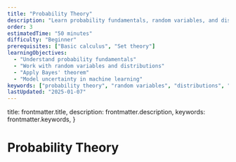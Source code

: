 ```yaml
---
title: "Probability Theory"
description: "Learn probability fundamentals, random variables, and distributions essential for machine learning."
order: 3
estimatedTime: "50 minutes"
difficulty: "Beginner"
prerequisites: ["Basic calculus", "Set theory"]
learningObjectives:
  - "Understand probability fundamentals"
  - "Work with random variables and distributions"
  - "Apply Bayes' theorem"
  - "Model uncertainty in machine learning"
keywords: ["probability theory", "random variables", "distributions", "bayes theorem", "machine learning"]
lastUpdated: "2025-01-07"
---
```


  title: frontmatter.title,
  description: frontmatter.description,
  keywords: frontmatter.keywords,
}

# Probability Theory
